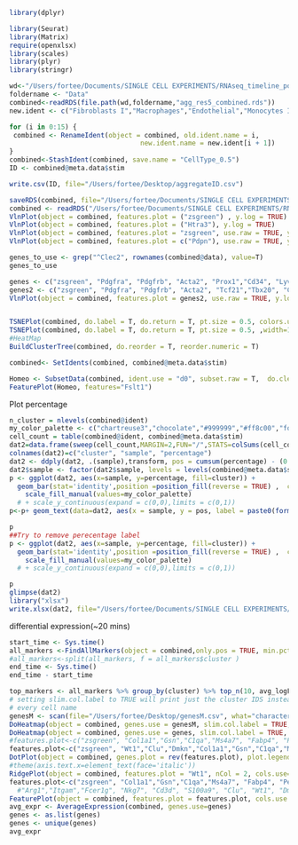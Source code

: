 
```r
library(dplyr)

library(Seurat)
library(Matrix)
require(openxlsx)
library(scales)
library(plyr)
library(stringr)

wd<-"/Users/fortee/Documents/SINGLE CELL EXPERIMENTS/RNAseq_timeline_postMI"  
foldername <- "Data"
combined<-readRDS(file.path(wd,foldername,"agg_res5_combined.rds"))
new.ident <- c("Fibroblasts I","Macrophages","Endothelial","Monocytes I","Myofibroblasts","B cells","Fibroblasts II","Fibroblasts III","DCs","Monocyte II","NK_T cells","Granulocytes","Epicardium","SMCs_Pericytes","Lymphatic ECs","Schwann cells")

for (i in 0:15) {
 combined <- RenameIdent(object = combined, old.ident.name = i, 
                                 new.ident.name = new.ident[i + 1])
}
combined<-StashIdent(combined, save.name = "CellType_0.5")
ID <- combined@meta.data$stim

write.csv(ID, file="/Users/fortee/Desktop/aggregateID.csv")

saveRDS(combined, file="/Users/fortee/Documents/SINGLE CELL EXPERIMENTS/RNAseq_timeline_postMI/Data/AggregatePC24res0.5withNames.rds" )
combined <- readRDS("/Users/fortee/Documents/SINGLE CELL EXPERIMENTS/RNAseq_timeline_postMI/Data/AggregatePC24res0.5withNames.rds")
VlnPlot(object = combined, features.plot = ("zsgreen") , y.log = TRUE)
VlnPlot(object = combined, features.plot = ("Htra3"), y.log = TRUE)
VlnPlot(object = combined, features.plot = "zsgreen", use.raw = TRUE, y.log = TRUE)
VlnPlot(object = combined, features.plot = c("Pdpn"), use.raw = TRUE, y.log = TRUE, x.lab.rot = TRUE)

genes_to_use <- grep("^Clec2", rownames(combined@data), value=T)
genes_to_use

genes <- c("zsgreen", "Pdgfra", "Pdgfrb", "Acta2", "Prox1","Cd34", "Lyve1", "Flt4", "Pdpn")
genes2 <- c("zsgreen", "Pdgfra", "Pdgfrb", "Acta2", "Tcf21","Tbx20", "Col1a1", "Col3a1", "Wt1")
VlnPlot(object = combined, features.plot = genes2, use.raw = TRUE, y.log = TRUE, x.lab.rot = TRUE)


TSNEPlot(combined, do.label = T, do.return = T, pt.size = 0.5, colors.use = c("chartreuse3","chocolate","#999999","#ff8c00","forestgreen","#0000ac","#49ffad","#003300","cornflowerblue","#ffb300","cyan3","#7f7fe3","#adff49","firebrick","coral","dimgray"),width=1200, height = 750, units = "px",pointsize = 12.5, res=600, font=2)
TSNEPlot(combined, do.label = T, do.return = T, pt.size = 0.5, ,width=1200, height = 750, units = "px",pointsize = 18, res=600, font=4, colors.use = c("chartreuse3","chocolate","#999999","#ff8c00","forestgreen","#0000ac","#49ffad","#003300","cornflowerblue","#ffb300","cyan3","#7f7fe3","#adff49","firebrick","coral","dimgray"))
#HeatMap
BuildClusterTree(combined, do.reorder = T, reorder.numeric = T)
```

```r
combined<- SetIdents(combined, combined@meta.data$stim)

Homeo <- SubsetData(combined, ident.use = "d0", subset.raw = T,  do.clean=T)
FeaturePlot(Homeo, features="Fslt1")
```

Plot percentage 

```r
n_cluster = nlevels(combined@ident)
my_color_palette <- c("chartreuse3","chocolate","#999999","#ff8c00","forestgreen","#0000ac","#49ffad","#003300","cornflowerblue","#ffb300","cyan3","#7f7fe3","#adff49","firebrick","coral","dimgray")   #### CHANGE THIS LINE TO MODIFY COLOR, eg,  my_color_palette = c(color1, color2 ...)
cell_count = table(combined@ident, combined@meta.data$stim)
dat2=data.frame(sweep(cell_count,MARGIN=2,FUN="/",STATS=colSums(cell_count)))
colnames(dat2)=c("cluster", "sample", "percentage")
dat2 <- ddply(dat2, .(sample),transform, pos = cumsum(percentage) - (0.5 * percentage))
dat2$sample <- factor(dat2$sample, levels = levels(combined@meta.data$stim))
p <- ggplot(dat2, aes(x=sample, y=percentage, fill=cluster)) +
  geom_bar(stat='identity',position =position_fill(reverse = TRUE) ,  colour="grey") +
    scale_fill_manual(values=my_color_palette)
  # + scale_y_continuous(expand = c(0,0),limits = c(0,1))
p<-p+ geom_text(data=dat2, aes(x = sample, y = pos, label = paste0(format(round(percentage*100, 1), nsmall =1 ),"%")), size=4)

p
##Try to remove perecentage label
p <- ggplot(dat2, aes(x=sample, y=percentage, fill=cluster)) +
  geom_bar(stat='identity',position =position_fill(reverse = TRUE) ,  colour="grey") +
    scale_fill_manual(values=my_color_palette)
  # + scale_y_continuous(expand = c(0,0),limits = c(0,1))

p
glimpse(dat2)
library("xlsx")
write.xlsx(dat2, file="/Users/fortee/Documents/SINGLE CELL EXPERIMENTS/RNAseq_timeline_postMI/Aggregate_percentages_PC24res.5.xlsx",sheetName="Sheet1", col.names=TRUE, row.names=TRUE, append=FALSE)

```
differential expression(~20 mins)

```r
start_time <- Sys.time()
all_markers <-FindAllMarkers(object = combined,only.pos = TRUE, min.pct = 0.25, thresh.use = 0.25)
#all_markers<-split(all_markers, f = all_markers$cluster )
end_time <- Sys.time()
end_time - start_time
```
```r
top_markers <- all_markers %>% group_by(cluster) %>% top_n(10, avg_logFC)
# setting slim.col.label to TRUE will print just the cluster IDS instead of
# every cell name
genesM <- scan(file="/Users/fortee/Desktop/genesM.csv", what="character")
DoHeatmap(object = combined, genes.use = genesM, slim.col.label = TRUE, remove.key = TRUE)
DoHeatmap(object = combined, genes.use = genes, slim.col.label = TRUE, remove.key = TRUE, group.label.rot = T)
#features.plot<-c("zsgreen", "Col1a1","Gsn","C1qa","Ms4a7", "Fabp4", "Pecam1", "Chil3", "Plac8","Ly6c2","Cd14", "Cthrc1","Postn", "Acta2","Cd79a","H2-DMb2","Wif1", "Dkk3", "Mt1", "H2-Ab1", "Cd74","Arg1","Itgam","Saa3", "Nkg7", "Cd3d", "S100a9", "Clu", "Wt1", "Dmkn", "Rgs5", "Kcnj8", "P2ry14", "Lyve1","Cldn5", "Plp1", "Kcna1")
features.plot<-c("zsgreen", "Wt1","Clu","Dmkn","Col1a1","Gsn","C1qa","Ms4a7", "Fabp4", "Pecam1", "Chil3", "Plac8","Ly6c2","Cd14", "Cthrc1","Postn", "Acta2","Cd79a","H2-DMb2","Wif1", "Dkk3", "Mt1", "H2-Ab1", "Cd74","Arg1","Itgam","Saa3", "Nkg7", "Cd3d", "S100a9", "Rgs5", "Kcnj8", "P2ry14", "Lyve1","Cldn5", "Plp1", "Kcna1")
DotPlot(object = combined, genes.plot = rev(features.plot), plot.legend = TRUE, x.lab.rot = TRUE, do.return=TRUE)+ theme(axis.text.x=element_text(face='italic'))
#theme(axis.text.x=element_text(face='italic'))
RidgePlot(object = combined, features.plot = "Wt1", nCol = 2, cols.use=my_color_palette, legend.position = "right", single.legend = TRUE, remove.legend = TRUE)
features.plot<-c("zsgreen", "Col1a1","Gsn","C1qa","Ms4a7", "Fabp4", "Pecam1", "Plac8","Ly6c2","Cd14", "Cthrc1","Postn", "Acta2","Cd79a","H2-DMb2","Wif1", "Dkk3", "Mt1", "H2-Ab1", "Cd74")
  #"Arg1","Itgam","Fcer1g", "Nkg7", "Cd3d", "S100a9", "Clu", "Wt1", "Dmkn", "Rgs5", "Kcnj8", "P2ry14", "Lyve1","Cldn5", "Plp1", "Kcna1")
FeaturePlot(object = combined, features.plot = features.plot, cols.use = c("lightgrey", "blue"))
avg_expr <- AverageExpression(combined, genes.use=genes)
genes <- as.list(genes)
genes <- unique(genes)
avg_expr
```

